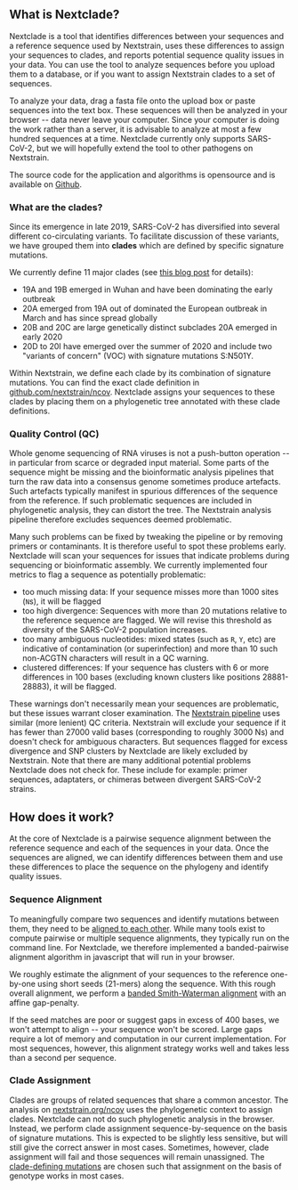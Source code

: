 
<!-- TODO: Why we built the tool the way we did? -->
<!-- TODO: What are the trade-offs we have to choose? -->
<!-- TODO: What are the limitations? -->
<!-- TODO: What are the advantages of this tool compared to the existing alternatives? -->
<!-- TODO: How this tool complements the traditional workflow? -->

<!-- FIXME: what is "calls mutations"? We may want to explain this better -->

## What is Nextclade?

Nextclade is a tool that identifies differences between your sequences and a reference sequence used by Nextstrain,
uses these differences to assign your sequences to clades, and reports potential sequence quality issues in your data.
You can use the tool to analyze sequences before you upload them to a database, or if you want to assign Nextstrain clades to a set of sequences.

To analyze your data, drag a fasta file onto the upload box or paste sequences into the text box.
These sequences will then be analyzed in your browser -- data never leave your computer.
Since your computer is doing the work rather than a server, it is advisable to analyze at most a few hundred sequences at a time.
Nextclade currently only supports SARS-CoV-2, but we will hopefully extend the tool to other pathogens on Nextstrain.

The source code for the application and algorithms is opensource and is available on [Github](https://github.com/nextstrain/nextclade).


### What are the clades?

Since its emergence in late 2019, SARS-CoV-2 has diversified into several different co-circulating variants. To
facilitate discussion of these variants, we have grouped them into __clades__ which are defined by specific
signature mutations.

We currently define 11 major clades (see [this blog post](https://nextstrain.org/blog/2021-01-06-updated-SARS-CoV-2-clade-naming)
for details):

- 19A and 19B emerged in Wuhan and have been dominating the early outbreak
- 20A emerged from 19A out of dominated the European outbreak in March and has since spread globally
- 20B and 20C are large genetically distinct subclades 20A emerged in early 2020
- 20D to 20I have emerged over the summer of 2020 and include two "variants of concern" (VOC) with signature mutations S:N501Y.

<CladeSchema />

Within Nextstrain, we define each clade by its combination of signature mutations.
You can find the exact clade definition in [github.com/nextstrain/ncov](https://github.com/nextstrain/ncov/blob/master/defaults/clades.tsv).
Nextclade assigns your sequences to these clades by placing them on a phylogenetic tree annotated with these clade definitions.

### Quality Control (QC)

Whole genome sequencing of RNA viruses is not a push-button operation -- in particular from scarce or degraded input material.
Some parts of the sequence might be missing and the bioinformatic analysis pipelines that turn the raw data into a consensus genome sometimes produce artefacts.
Such artefacts typically manifest in spurious differences of the sequence from the reference.
If such problematic sequences are included in phylogenetic analysis, they can distort the tree.
The Nextstrain analysis pipeline therefore excludes sequences deemed problematic.

Many such problems can be fixed by tweaking the pipeline or by removing primers or contaminants.
It is therefore useful to spot these problems early.
Nextclade will scan your sequences for issues that indicate problems during sequencing or bioinformatic assembly.
We currently implemented four metrics to flag a sequence as potentially problematic:

- too much missing data: If your sequence misses more than 1000 sites (`N`s), it will be flagged
- too high divergence: Sequences with more than 20 mutations relative to the reference sequence are flagged.
  We will revise this threshold as diversity of the SARS-CoV-2 population increases.
- too many ambiguous nucleotides: mixed states (such as `R`, `Y`, etc) are indicative of contamination (or
  superinfection) and more than 10 such non-ACGTN characters will result in a QC warning.
- clustered differences: If your sequence has clusters with 6 or more differences in 100 bases (excluding known clusters
  like positions 28881-28883), it will be flagged.

These warnings don't necessarily mean your sequences are problematic, but these issues warrant closer examination.
The [Nextstrain pipeline](https://github.com/nextstrain/ncov) uses similar (more lenient) QC criteria.
Nextstrain will exclude your sequence if it has fewer than 27000 valid bases (corresponding to roughly 3000 Ns) and doesn't check for ambiguous characters.
But sequences flagged for excess divergence and SNP clusters by Nextclade are likely excluded by Nextstrain.
Note that there are many additional potential problems Nextclade does not check for.
These include for example: primer sequences, adaptaters, or chimeras between divergent SARS-CoV-2 strains.


## How does it work?

At the core of Nextclade is a pairwise sequence alignment between the reference sequence and each of the sequences in your data.
Once the sequences are aligned, we can identify differences between them and use these differences to place the sequence on the phylogeny and identify quality issues.

### Sequence Alignment

To meaningfully compare two sequences and identify mutations between them, they need to be [aligned to each other](https://en.wikipedia.org/wiki/Sequence_alignment).
While many tools exist to compute pairwise or multiple sequence alignments, they typically run on the command line.
For Nextclade, we therefore implemented a banded-pairwise alignment algorithm in javascript that will run in your browser.

We roughly estimate the alignment of your sequences to the reference one-by-one using short seeds (21-mers) along the sequence.
With this rough overall alignment, we perform a [banded Smith-Waterman alignment](https://github.com/nextstrain/nextclade/blob/master/packages/web/src/algorithms/alignPairwise.ts) with an affine gap-penalty.

If the seed matches are poor or suggest gaps in excess of 400 bases, we won't attempt to align -- your sequence won't be
scored.
Large gaps require a lot of memory and computation in our current implementation.
For most sequences, however, this alignment strategy works well and takes less than a second per sequence.


### Clade Assignment
Clades are groups of related sequences that share a common ancestor.
The analysis on [nextstrain.org/ncov](https://nextstrain.org/ncov) uses the phylogenetic context to assign clades.
Nextclade can not do such phylogenetic analysis in the browser.
Instead, we perform clade assignment sequence-by-sequence on the basis of signature mutations.
This is expected to be slightly less sensitive, but will still give the correct answer in most cases.
Sometimes, however, clade assignment will fail and those sequences will remain unassigned.
The [clade-defining mutations](https://github.com/nextstrain/ncov/blob/master/defaults/clades.tsv) are chosen such that assignment on the basis of genotype works in most cases.

<!--
## How can I help?

Our project is free and open-source and we welcome contributions in any form.

We are glad to hear from you!
If you have encountered a problem or have an idea for an improvement: TODO
This will help us to identify problems and possibilities for improvements and to develop the project further.

If you want to participate in the discussion of the project feel free to join: TODO

Help us to translate the tool in your language: TODO

If you are a developer, take a look at:
 - our source code repository at githubL TODO
 - currently reported issues and feature requests: TODO
 - our developer's guide at: TODO
 -->

<!--
## Who are the authors?

 -->

